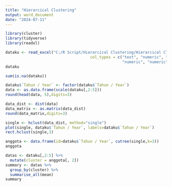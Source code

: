 ```yaml
---
title: "Hierarcical Clustering"
output: word_document
date: "2024-07-11"
---
```


```r
library(cluster)
library(tidyverse)
library(readxl)
```

```r
dataku <- read_excel("C:/R Script/Hierarcical Clustering/Hierarcical Clustering.xlsx", 
                                     col_types = c("text", "numeric", "numeric", 
                                                   "numeric", "numeric"))
dataku
```
```r
sum(is.na(dataku))
```

```r
dataku$`Tahun / Year` <- factor(dataku$`Tahun / Year`)
data <- as.data.frame(scale(dataku[,2:5]))
round(head(data, 5),digits=3)
```
```r
data_dist <- dist(data)
data_matrix <- as.matrix(data_dist)
round(data_matrix,digits=3)
```

```r
single <- hclust(data_dist, method="single")
plot(single, dataku$`Tahun / Year`, labels=dataku$`Tahun / Year`)
rect.hclust(single,3)
```

```r
anggota <- data.frame(id=dataku$`Tahun / Year`, cutree(single,k=3))
anggota
```

```r
datas <- dataku[,2:5] %>%
  mutate(cluster = anggota[, 2])
summary <- datas %>%
  group_by(cluster) %>%
  summarise_all(mean)
summary
```